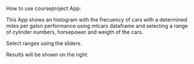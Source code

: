 How to use courseproject App:

This App shows an histogram with the frecuency of cars with a determined miles per galon performance using mtcars dataframe and selecting a range of cylinder numbers, horsepower and weigth of the cars.

Select ranges using the sliders.

Results will be shown on the right.